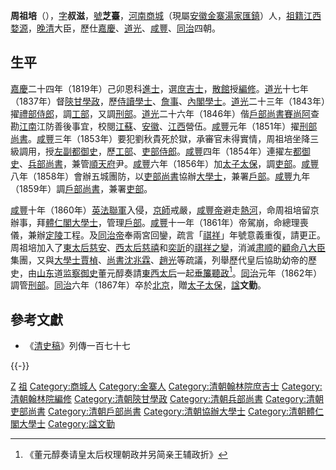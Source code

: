 '''周祖培'''（{{bd|1793年||1867年|catIdx=Z}}），[[表字|字]]'''叔滋'''，[[號|號]]'''芝臺'''，[[河南|河南]][[商城|商城]]（現屬[[安徽|安徽]][[金寨|金寨]][[湯家匯鎮|湯家匯鎮]]）人，[[祖籍|祖籍]][[江西|江西]][[婺源|婺源]]，[[晚清|晚清]]大臣，歷仕[[嘉慶|嘉慶]]、[[道光|道光]]、[[咸豐|咸豐]]、[[同治|同治]]四朝。

== 生平 ==
[[嘉慶|嘉慶]]二十四年（1819年）己卯恩科[[進士|進士]]，選[[庶吉士|庶吉士]]，[[散館|散館]]授[[編修|編修]]。[[道光|道光]]十七年（1837年）督[[陝甘|陝甘]][[學政|學政]]，歷[[侍讀學士|侍讀學士]]、[[詹事|詹事]]、[[內閣學士|內閣學士]]。[[道光|道光]]二十三年（1843年）擢[[禮部侍郎|禮部侍郎]]，調[[工部|工部]]，又調[[刑部|刑部]]。[[道光|道光]]二十六年（1846年）偕[[戶部尚書|戶部尚書]][[賽尚阿|賽尚阿]]查勘[[江南|江南]]江防善後事宜，校閱[[江蘇|江蘇]]、[[安徽|安徽]]、[[江西|江西]]營伍。[[咸豐|咸豐]]元年（1851年）擢[[刑部尚書|刑部尚書]]。[[咸豐|咸豐]]三年（1853年）要犯劉秋貴死於獄，承審官未得實情，周祖培坐降三級調用，授[[左副都御史|左副都御史]]，歷[[工部|工部]]、[[吏部侍郎|吏部侍郎]]。[[咸豐|咸豐]]四年（1854年）連擢左[[都御史|都御史]]、[[兵部尚書|兵部尚書]]，兼管[[順天府|順天府]]尹。[[咸豐|咸豐]]六年（1856年）加[[太子太保|太子太保]]，調[[吏部|吏部]]。[[咸豐|咸豐]]八年（1858年）會辦五城團防，以[[吏部尚書|吏部尚書]]協辦[[大學士|大學士]]，兼署[[户部_(官署)|戶部]]。[[咸豐|咸豐]]九年（1859年）調[[戶部尚書|戶部尚書]]，兼署[[吏部|吏部]]。

[[咸豐|咸豐]]十年（1860年）[[英法聯軍|英法聯軍]]入侵，[[京師|京師]]戒嚴，[[咸豐帝|咸豐帝]]避走[[熱河|熱河]]，命周祖培留京辦事，拜[[體仁閣|體仁閣]][[大學士|大學士]]，管理[[户部_(官署)|戶部]]。[[咸豐|咸豐]]十一年（1861年）帝駕崩，命總理喪儀，兼辦[[定陵|定陵]]工程。及[[同治帝|同治帝]]奉兩宮回鑾，疏言「[[祺祥|祺祥]]」年號意義重復，請更正。周祖培加入了[[慈安|東太后慈安]]、[[慈禧|西太后慈禧]]和[[奕訢|奕訢]]的[[祺祥之變|祺祥之變]]，消滅[[肃顺|肃顺]]的[[顧命八大臣|顧命八大臣]]集團，又與[[大學士|大學士]][[賈楨|賈楨]]、[[尚書|尚書]][[沈兆霖|沈兆霖]]、[[趙光|趙光]]等疏議，列舉歷代皇后協助幼帝的歷史，由[[山东|山东]]道[[监察御史|监察御史]]董元醇奏請[[東西太后|東西太后]]一起[[垂簾聽政|垂簾聽政]]<ref>《董元醇奏请皇太后权理朝政并另简亲王辅政折》</ref>。[[同治|同治]]元年（1862年）調管[[刑部|刑部]]。[[同治|同治]]六年（1867年）卒於[[北京|北京]]，贈[[太子太保|太子太保]]，[[諡|諡]]'''文勤'''。

==參考文獻==
{{reflist}}
*《[[清史稿|清史稿]]》列傳一百七十七

{{-}}
{{start box}}
{{s-off}}
{{succession box|[[翁心存|翁心存]]|[[朱鳳標|朱鳳標]]|[[清朝兵部尚书列表#兵部漢尚書|兵部漢尚書]]|<small>咸豐四年十一月庚寅－咸豐六年十一月癸酉<br>（1855年1月13日－1856年12月16日）</small>}}
{{succession box|[[翁心存|翁心存]]|[[賈楨|賈楨]]|[[清朝吏部尚书列表#吏部汉尚书|吏部漢尚書]]|<small>咸豐六年十一月癸酉－咸豐九年二月乙卯<br>（1856年12月16日－1859年3月18日）</small>}}
{{succession box|[[朱鳳標|朱鳳標]]|[[沈兆霖|沈兆霖]]|[[清朝户部尚书列表#户部汉尚书|戶部漢尚書]]|<small>咸豐九年二月乙卯－咸豐十年十二月丙戌<br>（1859年3月18日－1861年2月6日）</small>}}
{{end box}}

{{嘉庆二十四年己卯恩科殿试金榜}}

{{Authority control}}

{{DEFAULTSORT:Zhou周}}
[[Category:周姓|Z]]
[[Category:商城周氏|祖]]
[[Category:商城人|Category:商城人]]
[[Category:金寨人|Category:金寨人]]
[[Category:清朝翰林院庶吉士|Category:清朝翰林院庶吉士]]
[[Category:清朝翰林院編修|Category:清朝翰林院編修]]
[[Category:清朝陝甘學政|Category:清朝陝甘學政]]
[[Category:清朝兵部尚書|Category:清朝兵部尚書]]
[[Category:清朝吏部尚書|Category:清朝吏部尚書]]
[[Category:清朝戶部尚書|Category:清朝戶部尚書]]
[[Category:清朝協辦大學士|Category:清朝協辦大學士]]
[[Category:清朝體仁閣大學士|Category:清朝體仁閣大學士]]
[[Category:諡文勤|Category:諡文勤]]